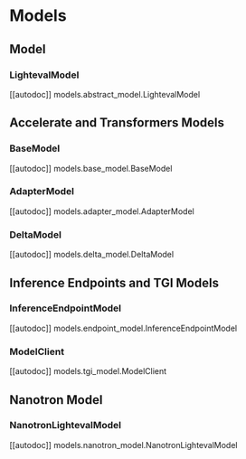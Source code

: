 # Models

## Model
### LightevalModel
[[autodoc]] models.abstract_model.LightevalModel

## Accelerate and Transformers Models
### BaseModel
[[autodoc]] models.base_model.BaseModel
### AdapterModel
[[autodoc]] models.adapter_model.AdapterModel
### DeltaModel
[[autodoc]] models.delta_model.DeltaModel

## Inference Endpoints and TGI Models
### InferenceEndpointModel
[[autodoc]] models.endpoint_model.InferenceEndpointModel
### ModelClient
[[autodoc]] models.tgi_model.ModelClient

## Nanotron Model
### NanotronLightevalModel
[[autodoc]] models.nanotron_model.NanotronLightevalModel

[//]: # (TODO: Fix import error)
[//]: # (## VLLM Model)
[//]: # (### VLLMModel)
[//]: # ([[autodoc]] models.vllm_model.VLLMModel)
